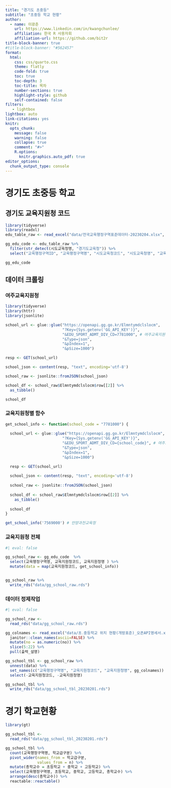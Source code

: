 ```yaml
---
title: "경기도 초중등"
subtitle: "초중등 학교 현황"
author:
  - name: 이광춘
    url: https://www.linkedin.com/in/kwangchunlee/
    affiliation: 한국 R 사용자회
    affiliation-url: https://github.com/bit2r
title-block-banner: true
#title-block-banner: "#562457"
format:
  html:
    css: css/quarto.css
    theme: flatly
    code-fold: true
    toc: true
    toc-depth: 3
    toc-title: 목차
    number-sections: true
    highlight-style: github    
    self-contained: false
filters:
   - lightbox
lightbox: auto
link-citations: yes
knitr:
  opts_chunk: 
    message: false
    warning: false
    collapse: true
    comment: "#>" 
    R.options:
      knitr.graphics.auto_pdf: true
editor_options: 
  chunk_output_type: console
---
```


# 경기도 초중등 학교

## 경기도 교육지원청 코드

```r
library(tidyverse)
library(readxl)
edu_table_raw <- read_excel("data/전국교육행정구역표준데이터-20230204.xlsx", sheet="데이터", skip=1)

gg_edu_code <- edu_table_raw %>%
  filter(str_detect(시도교육청명, "경기도교육청")) %>% 
  select("교육행정구역ID", "교육행정구역명", "시도교육청코드", "시도교육청명", "교육지원청코드", "교육지원청명")

gg_edu_code
```

## 데이터 크롤링

### 여주교육지원청

```r
library(tidyverse)
library(httr)
library(jsonlite)

school_url <- glue::glue("https://openapi.gg.go.kr/Elmntymdclslocm",
                         "?Key={Sys.getenv('GG_API_KEY')}",
                         "&EDU_SPORT_ADMT_DIV_CD=7781000", # 여주교육지원청
                         "&Type=json",
                         "&pIndex=1",
                         "&pSize=1000")

resp <- GET(school_url)

school_json <- content(resp, "text", encoding='utf-8')

school_raw <- jsonlite::fromJSON(school_json)

school_df <- school_raw$Elmntymdclslocm$row[[2]] %>% 
  as_tibble()

school_df
```

### 교육지원청별 함수

```r

get_school_info <- function(school_code = "7781000") {
  
  school_url <- glue::glue("https://openapi.gg.go.kr/Elmntymdclslocm",
                         "?Key={Sys.getenv('GG_API_KEY')}",
                         "&EDU_SPORT_ADMT_DIV_CD={school_code}", # 여주교육지원청
                         "&Type=json",
                         "&pIndex=1",
                         "&pSize=1000")

  resp <- GET(school_url)
  
  school_json <- content(resp, "text", encoding='utf-8')
  
  school_raw <- jsonlite::fromJSON(school_json)
  
  school_df <- school_raw$Elmntymdclslocm$row[[2]] %>% 
    as_tibble()
  
  school_df
}

get_school_info('7569000') # 안양과천교육청
```

### 교육지원청 전체

```r
#| eval: false

gg_school_raw <- gg_edu_code  %>% 
  select(교육행정구역명, 교육지원청코드, 교육지원청명 ) %>% 
  mutate(data = map(교육지원청코드, get_school_info))


gg_school_raw %>% 
  write_rds("data/gg_school_raw.rds")
```

### 데이터 정제작업

```r
#| eval: false

gg_school_raw <- 
  read_rds("data/gg_school_raw.rds")

gg_colnames <- read_excel("data/초․중등학교 위치 현황(개방표준)_오픈API명세서.xlsx", skip = 23) %>% 
  janitor::clean_names(ascii=FALSE) %>% 
  mutate(no = as.numeric(no)) %>% 
  slice(5:22) %>% 
  pull(출력_설명)

gg_school_tbl <- gg_school_raw %>% 
  unnest(data) %>% 
  set_names(c("교육행정구역명", "교육지원청코드", "교육지원청명", gg_colnames)) %>% 
  select(-교육지원청코드, -교육지원청명)

gg_school_tbl %>% 
  write_rds("data/gg_school_tbl_20230201.rds")
```

# 경기 학교현황

```r
library(gt)

gg_school_tbl <- 
  read_rds("data/gg_school_tbl_20230201.rds") 

gg_school_tbl %>% 
  count(교육행정구역명, 학교급구분) %>% 
  pivot_wider(names_from = 학교급구분,
              values_from = n) %>% 
  mutate(총학교수 = 초등학교 + 중학교 + 고등학교) %>% 
  select(교육행정구역명, 초등학교, 중학교, 고등학교, 총학교수) %>% 
  arrange(desc(총학교수)) %>% 
  reactable::reactable()
```
